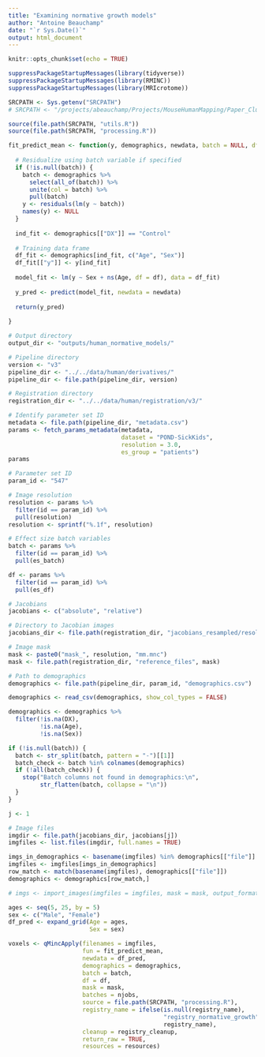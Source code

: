 ```yaml
---
title: "Examining normative growth models"
author: "Antoine Beauchamp"
date: "`r Sys.Date()`"
output: html_document
---
```


```r
knitr::opts_chunk$set(echo = TRUE)
```

```r
suppressPackageStartupMessages(library(tidyverse))
suppressPackageStartupMessages(library(RMINC))
suppressPackageStartupMessages(library(MRIcrotome))
```

```r
SRCPATH <- Sys.getenv("SRCPATH")
# SRCPATH <- "/projects/abeauchamp/Projects/MouseHumanMapping/Paper_ClusteringAutism/main/src"
```

```r
source(file.path(SRCPATH, "utils.R"))
source(file.path(SRCPATH, "processing.R"))

fit_predict_mean <- function(y, demographics, newdata, batch = NULL, df = 3) {
  
  # Residualize using batch variable if specified
  if (!is.null(batch)) {
    batch <- demographics %>%
      select(all_of(batch)) %>%
      unite(col = batch) %>%
      pull(batch)
    y <- residuals(lm(y ~ batch))
    names(y) <- NULL
  }
  
  ind_fit <- demographics[["DX"]] == "Control"
  
  # Training data frame
  df_fit <- demographics[ind_fit, c("Age", "Sex")]
  df_fit[["y"]] <- y[ind_fit]
  
  model_fit <- lm(y ~ Sex + ns(Age, df = df), data = df_fit)
  
  y_pred <- predict(model_fit, newdata = newdata)
  
  return(y_pred)
  
}
```

```r
# Output directory
output_dir <- "outputs/human_normative_models/"

# Pipeline directory
version <- "v3"
pipeline_dir <- "../../data/human/derivatives/"
pipeline_dir <- file.path(pipeline_dir, version)

# Registration directory
registration_dir <- "../../data/human/registration/v3/"
```

```r
# Identify parameter set ID
metadata <- file.path(pipeline_dir, "metadata.csv")
params <- fetch_params_metadata(metadata, 
                                dataset = "POND-SickKids",
                                resolution = 3.0,
                                es_group = "patients")
params
```

```r
# Parameter set ID
param_id <- "547"

# Image resolution
resolution <- params %>% 
  filter(id == param_id) %>% 
  pull(resolution)
resolution <- sprintf("%.1f", resolution)

# Effect size batch variables
batch <- params %>% 
  filter(id == param_id) %>% 
  pull(es_batch)

df <- params %>% 
  filter(id == param_id) %>% 
  pull(es_df)

# Jacobians
jacobians <- c("absolute", "relative")

# Directory to Jacobian images
jacobians_dir <- file.path(registration_dir, "jacobians_resampled/resolution_3.0/")

# Image mask
mask <- paste0("mask_", resolution, "mm.mnc")
mask <- file.path(registration_dir, "reference_files", mask)

# Path to demographics
demographics <- file.path(pipeline_dir, param_id, "demographics.csv")
```

```r
demographics <- read_csv(demographics, show_col_types = FALSE)

demographics <- demographics %>%
  filter(!is.na(DX),
         !is.na(Age),
         !is.na(Sex))

if (!is.null(batch)) {
  batch <- str_split(batch, pattern = "-")[[1]]
  batch_check <- batch %in% colnames(demographics)
  if (!all(batch_check)) {
    stop("Batch columns not found in demographics:\n",
         str_flatten(batch, collapse = "\n"))
  }
}
```

```r
j <- 1

# Image files
imgdir <- file.path(jacobians_dir, jacobians[j])
imgfiles <- list.files(imgdir, full.names = TRUE)

imgs_in_demographics <- basename(imgfiles) %in% demographics[["file"]]
imgfiles <- imgfiles[imgs_in_demographics]
row_match <- match(basename(imgfiles), demographics[["file"]])
demographics <- demographics[row_match,]
```

```r
# imgs <- import_images(imgfiles = imgfiles, mask = mask, output_format = "matrix", version = "v2", inparallel = TRUE, nproc = 8)
```


```r
ages <- seq(5, 25, by = 5)
sex <- c("Male", "Female")
df_pred <- expand_grid(Age = ages,
                       Sex = sex)
```

```r
voxels <- qMincApply(filenames = imgfiles,
                     fun = fit_predict_mean,
                     newdata = df_pred,
                     demographics = demographics,
                     batch = batch,
                     df = df,
                     mask = mask,
                     batches = njobs,
                     source = file.path(SRCPATH, "processing.R"),
                     registry_name = ifelse(is.null(registry_name),
                                            "registry_normative_growth",
                                            registry_name),
                     cleanup = registry_cleanup,
                     return_raw = TRUE,
                     resources = resources)
```

